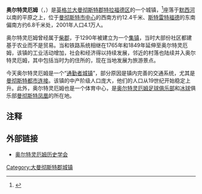 {{infobox UK place
|中文名=奥尔特灵厄姆
|official_name= Altrincham
|country =  英格蘭
|latitude =   53.3838
| longitude = -2.3547
|population= 40,695
|population_ref=（2001年人口普查）
|population_density= 3,966/km²
|metropolitan_borough= [[特拉福德|特拉福德]]
|metropolitan_county=   [[大曼彻斯特郡|大曼彻斯特郡]]
| region =英格蘭西北 
|constituency_westminster= [[奧爾特靈厄姆和西塞爾_(英國國會選區)|奥尔特灵厄姆和西塞尔]]
|post_town=ALTRINCHAM
|postcode_district=  WA14 & WA15
|postcode_area=WA
|dial_code=   0161
|os_grid_reference=       SJ765875
|london_distance= 259千米（东南）
}}
'''奥尔特灵厄姆'''（{{lang|en|Altrincham}}，{{Audio|En-uk-Altrincham.ogg|发音}}）是[[英格兰|英格兰]][[大曼彻斯特郡|大曼彻斯特郡]][[特拉福德|特拉福德区]]的一个城镇，<ref name="GM Gazetteer">{{cite web| url=http://www.gmcro.co.uk/guides/gazette/gazframe.htm| date=2003-07-31| title=A select gazetteer of local government areas, Greater Manchester County| publisher=Greater Manchester County Records Office| accessdate=2007-12-12| deadurl=yes| archiveurl=https://web.archive.org/web/20070928175017/http://www.gmcro.co.uk/guides/gazette/gazframe.htm| archivedate=2007-09-28}}</ref>座落于[[默西河|默西河]]以南的平原之上，位于[[曼彻斯特市中心|曼彻斯特市中心]]的西南方约12.4千米、[[斯特雷特福德|斯特雷特福德]]的东南偏南方约6.8千米处，2001年人口4.1万人。

奥尔特灵厄姆曾经属于[[柴郡|柴郡]]，于1290年被建立为一个[[集镇|集镇]]，当时大部份社区都建基于农业而不是贸易。当{{link-en|布里奇沃特运河|Bridgewater Canal}}和铁路系统相继在1765年和1849年延伸至奥尔特灵厄姆，该镇的工业活动增加，社会和经济得以持续发展，邻近的村落也陆续并入奥尔特灵厄姆，其中包括当时为{{link-en|斯坦福伯爵|Earl of Stamford}}的住所的{{link-en|邓纳姆马西庄园|Dunham Massey Hall}}，现在当地发展为旅游景点。

今天奥尔特灵厄姆是一个“[[通勤者城镇|通勤者城镇]]”，部分原因是镇内完善的交通系统，尤其是[[曼彻斯特都市连接|曼彻斯特都市连接]]。该镇的中产阶级人口庞大，他们的人口从19世纪开始稳定上升。此外，奥尔特灵厄姆也是一个体育中心，是[[奥尔特灵厄姆足球俱乐部|奥尔特灵厄姆足球俱乐部]]和[[冰球|冰球]]俱乐部[[曼彻斯特凤凰|曼彻斯特凤凰]]的所在地。

== 注释 ==
{{reflist}}

== 外部链接 ==
* [http://althistsoc.users.btopenworld.com 奥尔特灵厄姆历史学会] {{Wayback|url=http://althistsoc.users.btopenworld.com/ |date=20130812092118 }}

{{Authority control}}
{{DEFAULTSORT:Altrincham}}
[[Category:大曼彻斯特郡城镇|Category:大曼彻斯特郡城镇]]
{{UK-geo-stub}}